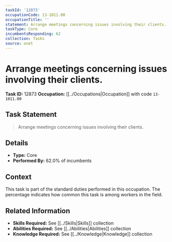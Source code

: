 ```yaml
---
taskId: '12873'
occupationCode: 13-1011.00
occupationTitle: ''
statement: Arrange meetings concerning issues involving their clients.
taskType: Core
incumbentsResponding: 62
collection: Tasks
source: onet
---
```

# Arrange meetings concerning issues involving their clients.

**Task ID:** 12873
**Occupation:** [[../Occupations|Occupation]] with code `13-1011.00`

## Task Statement

> Arrange meetings concerning issues involving their clients.

## Details

- **Type:** Core
- **Performed By:** 62.0% of incumbents

## Context

This task is part of the standard duties performed in this occupation. The percentage indicates how common this task is among workers in the field.

## Related Information

- **Skills Required:** See [[../Skills|Skills]] collection
- **Abilities Required:** See [[../Abilities|Abilities]] collection
- **Knowledge Required:** See [[../Knowledge|Knowledge]] collection
